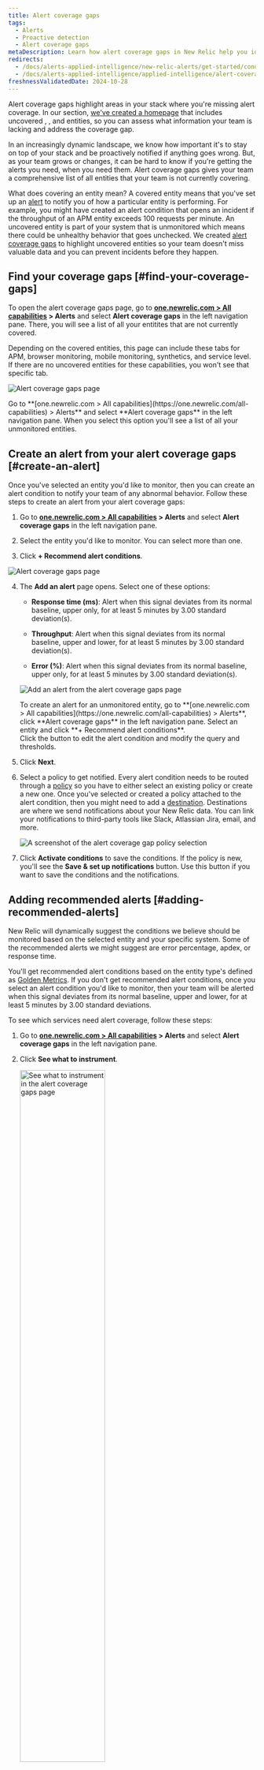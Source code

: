 ```yaml
---
title: Alert coverage gaps
tags:
  - Alerts
  - Proactive detection
  - Alert coverage gaps
metaDescription: Learn how alert coverage gaps in New Relic help you identify gaps in your alert system. 
redirects:
  - /docs/alerts-applied-intelligence/new-relic-alerts/get-started/condition-recommendations
  - /docs/alerts-applied-intelligence/applied-intelligence/alert-coverage-gaps
freshnessValidatedDate: 2024-10-28
---
```


Alert coverage gaps highlight areas in your stack where you're missing alert coverage. In our <InlinePopover type="alerts"/> section, [we've created a homepage](https://one.newrelic.com/nrai/detection-gaps/home) that includes uncovered <InlinePopover type="apm" />, <InlinePopover type="browser"/>, and <InlinePopover type="mobile" /> entities, so you can assess what information your team is lacking and address the coverage gap.

In an increasingly dynamic landscape, we know how important it's to stay on top of your stack and be proactively notified if anything goes wrong. But, as your team grows or changes, it can be hard to know if you're getting the alerts you need, when you need them. Alert coverage gaps gives your team a comprehensive list of all entities that your team is not currently covering.

What does covering an entity mean? A covered entity means that you've set up an [alert](/docs/alerts-applied-intelligence/overview/#concepts-terms) to notify you of how a particular entity is performing. For example, you might have created an alert condition that opens an incident if the throughput of an APM entity exceeds 100 requests per minute. An uncovered entity is part of your system that is unmonitored which means there could be unhealthy behavior that goes unchecked. We created [alert coverage gaps](https://one.newrelic.com/nrai/detection-gaps/home) to highlight uncovered entities so your team doesn't miss valuable data and you can prevent incidents before they happen.

## Find your coverage gaps [#find-your-coverage-gaps]

To open the alert coverage gaps page, go to <DNT>**[one.newrelic.com > All capabilities](https://one.newrelic.com/all-capabilities) > Alerts**</DNT> and select <DNT>**Alert coverage gaps**</DNT> in the left navigation pane. There, you will see a list of all your entitites that are not currently covered.

Depending on the covered entities, this page can include these tabs for APM, browser monitoring, mobile monitoring, synthetics, and service level. If there are no uncovered entities for these capabilities, you won't see that specific tab.

<img
  title="Alert coverage gaps page"
  alt="Alert coverage gaps page"
  src="/images/alerts_screenshot-crop_coverage-gaps.webp"
/>

<figcaption>
  Go to <DNT>**[one.newrelic.com > All capabilities](https://one.newrelic.com/all-capabilities) > Alerts**</DNT> and select <DNT>**Alert coverage gaps**</DNT> in the left navigation pane. When you select this option you'll see a list of all your unmonitored entities.
</figcaption>

## Create an alert from your alert coverage gaps [#create-an-alert]

Once you've selected an entity you'd like to monitor, then you can create an alert condition to notify your team of any abnormal behavior. Follow these steps to create an alert from your alert coverage gaps:

1. Go to <DNT>**[one.newrelic.com > All capabilities](https://one.newrelic.com/all-capabilities) > Alerts**</DNT> and select <DNT>**Alert coverage gaps**</DNT> in the left navigation pane.

2. Select the entity you'd like to monitor. You can select more than one.

3. Click <DNT>**+ Recommend alert conditions**</DNT>.

  <img
    title="Alert coverage gaps page"
    alt="Alert coverage gaps page"
    src="/images/alerts_screenshot-crop_coverage-gaps-recommend-button.webp"
  />

4. The <DNT>**Add an alert**</DNT> page opens. Select one of these options:

    * <DNT>**Response time (ms)**</DNT>: Alert when this signal deviates from its normal baseline, upper only, for at least 5 minutes by 3.00 standard deviation(s).

    * <DNT>**Throughput**</DNT>: Alert when this signal deviates from its normal baseline, upper and lower, for at least 5 minutes by 3.00 standard deviation(s).

    * <DNT>**Error (%)**</DNT>: Alert when this signal deviates from its normal baseline, upper only, for at least 5 minutes by 3.00 standard deviation(s).

    <img
      title="Add an alert from the alert coverage gaps page"
      alt="Add an alert from the alert coverage gaps page"
      src="/images/alerts_screenshot-crop_coverage-gaps-add-an-alert.webp"
    />

    <figcaption>
      To create an alert for an unmonitored entity, go to <DNT>**[one.newrelic.com > All capabilities](https://one.newrelic.com/all-capabilities) > Alerts**</DNT>, click <DNT>**Alert coverage gaps**</DNT> in the left navigation pane. Select an entity and click <DNT>**+ Recommend alert conditions**</DNT>.
    </figcaption>

    <Callout variant="tip">
      Click the <Icon name="fe-edit-2"/> button to edit the alert condition and modify the query and thresholds. 
    </Callout>

4. Click <DNT>**Next**</DNT>.

5. Select a policy to get notified. Every alert condition needs to be routed through a [policy](/docs/alerts-applied-intelligence/new-relic-alerts/alert-policies/create-edit-or-find-alert-policy/) so you have to either select an existing policy or create a new one. Once you've selected or created a policy attached to the alert condition, then you might need to add a [destination](/docs/alerts-applied-intelligence/notifications/destinations). Destinations are where we send notifications about your New Relic data. You can link your notifications to third-party tools like Slack, Atlassian Jira, email, and more.

    <img
      title="Create a policy for alert coverage gaps."
      alt="A screenshot of the alert coverage gap policy selection"
      src="/images/alerts_screenshot-crop_coverage-gaps-add-an-alert-policy.webp"
    />

6. Click <DNT>**Activate conditions**</DNT> to save the conditions. If the policy is new, you'll see the <DNT>**Save & set up notifications**</DNT> button. Use this button if you want to save the conditions and the notifications.


## Adding recommended alerts [#adding-recommended-alerts]

New Relic will dynamically suggest the conditions we believe should be monitored based on the selected entity and your specific system. Some of the recommended alerts we might suggest are error percentage, apdex, or response time.

You'll get recommended alert conditions based on the entity type's defined as [Golden Metrics](https://github.com/newrelic/entity-definitions/blob/main/docs/entities/golden_metrics.md). If you don't get recommended alert conditions, once you select an alert condition you'd like to monitor, then your team will be alerted when this signal deviates from its normal baseline, upper and lower, for at least 5 minutes by 3.00 standard deviations.

To see which services need alert coverage, follow these steps:

1. Go to <DNT>**[one.newrelic.com > All capabilities](https://one.newrelic.com/all-capabilities) > Alerts**</DNT> and select <DNT>**Alert coverage gaps**</DNT> in the left navigation pane.

2. Click <DNT>**See what to instrument**</DNT>.

    <img
      width="60%;"
      title="See what to instrument in the alert coverage gaps page"
      alt="See what to instrument in the alert coverage gaps page"
      src="/images/alerts_screenshot-crop_coverage-gaps-add-an-alert-see-what-instrument.webp"
    />

3. The coverage gaps page opens. You can group your coverage gaps by integration or by account.

    <img
      title="See what to instrument in the alert coverage gaps page"
      alt="See what to instrument in the alert coverage gaps page"
      src="/images/alerts_screenshot-crop_coverage-gaps-recommended.webp"
    />